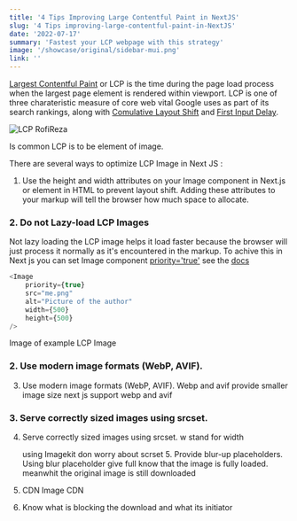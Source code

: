 ```yaml
---
title: '4 Tips Improving Large Contentful Paint in NextJS'
slug: '4 Tips improving-large-contentful-paint-in-NextJS'
date: '2022-07-17'
summary: 'Fastest your LCP webpage with this strategy'
image: '/showcase/original/sidebar-mui.png'
link: ''
---
```


[Largest Contentful Paint](https://web.dev/lcp/) or LCP is the time during the page load process when the largest page element is rendered within viewport. LCP is one of three charateristic
measure of core web vital Google uses as part of its search rankings, along with
[Comulative Layout Shift](https://web.dev/cls/)
and
[First Input Delay](https://web.dev/fid/).

![LCP RofiReza](https://ik.imagekit.io/rofireza/Blog/lCP_rofireza_ExtOAUpvR.jpg?ik-sdk-version=javascript-1.4.3&updatedAt=1662420126178)

Is common LCP is to be element of image.

There are several ways to optimize LCP Image in Next JS :

1. Use the height and width attributes on your Image component in Next.js or element in HTML to prevent layout shift. Adding these attributes to your markup will tell the browser how much space to allocate.

### 2. Do not Lazy-load LCP Images

Not lazy loading the LCP image helps it load faster because the browser will just process it normally as it's encountered in the markup.
To achive this in Next js you can set Image component [priority='true'](https://nextjs.org/docs/api-reference/next/image#priority) see the [docs](https://nextjs.org/docs/api-reference/next/image#priority)

```javascript
<Image
    priority={true}
    src="me.png"
    alt="Picture of the author"
    width={500}
    height={500}
/>
```

Image of example LCP Image

### 2. Use modern image formats (WebP, AVIF).

3. Use modern image formats (WebP, AVIF).
   Webp and avif provide smaller image size
   next js support webp and avif

### 3. Serve correctly sized images using srcset.

4. Serve correctly sized images using srcset.
   w stand for width

    using Imagekit don worry about scrset 5. Provide blur-up placeholders.
    Using blur placeholder give full know that the image is fully loaded. meanwhit the original image is still downloaded

5. CDN Image
   CDN

6. Know what is blocking the download and what its initiator
